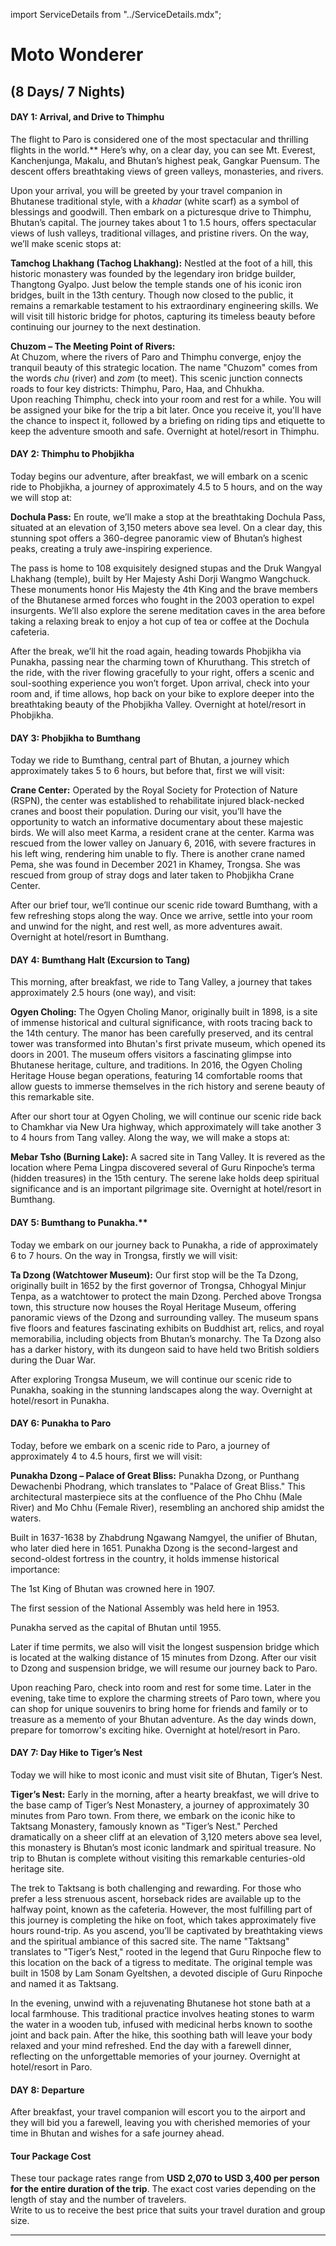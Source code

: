 ﻿import ServiceDetails from "../ServiceDetails.mdx";

# Moto Wonderer

## (8 Days/ 7 Nights)

#### DAY 1: Arrival, and Drive to Thimphu

The flight to Paro is considered one of the most spectacular and thrilling flights in the world.\*\* Here’s why, on a clear day, you can see Mt. Everest, Kanchenjunga, Makalu, and Bhutan’s highest peak, Gangkar Puensum. The descent offers breathtaking views of green valleys, monasteries, and rivers.

Upon your arrival, you will be greeted by your travel companion in Bhutanese traditional style, with a _khadar_ (white scarf) as a symbol of blessings and goodwill. Then embark on a picturesque drive to Thimphu, Bhutan’s capital. The journey takes about 1 to 1.5 hours, offers spectacular views of lush valleys, traditional villages, and pristine rivers. On the way, we’ll make scenic stops at:

**Tamchog Lhakhang (Tachog Lhakhang):** Nestled at the foot of a hill, this historic monastery was founded by the legendary iron bridge builder, Thangtong Gyalpo. Just below the temple stands one of his iconic iron bridges, built in the 13th century. Though now closed to the public, it remains a remarkable testament to his extraordinary engineering skills. We will visit till historic bridge for photos, capturing its timeless beauty before continuing our journey to the next destination.

**Chuzom – The Meeting Point of Rivers:** \
At Chuzom, where the rivers of Paro and Thimphu converge, enjoy the tranquil beauty of this strategic location. The name "Chuzom" comes from the words _chu_ (river) and _zom_ (to meet). This scenic junction connects roads to four key districts: Thimphu, Paro, Haa, and Chhukha.\
Upon reaching Thimphu, check into your room and rest for a while. You will be assigned your bike for the trip a bit later. Once you receive it, you'll have the chance to inspect it, followed by a briefing on riding tips and etiquette to keep the adventure smooth and safe. Overnight at hotel/resort in Thimphu.

#### DAY 2: Thimphu to Phobjikha

Today begins our adventure, after breakfast, we will embark on a scenic ride to Phobjikha, a journey of approximately 4.5 to 5 hours, and on the way we will stop at:

**Dochula Pass:** En route, we’ll make a stop at the breathtaking Dochula Pass, situated at an elevation of 3,150 meters above sea level. On a clear day, this stunning spot offers a 360-degree panoramic view of Bhutan’s highest peaks, creating a truly awe-inspiring experience.

The pass is home to 108 exquisitely designed stupas and the Druk Wangyal Lhakhang (temple), built by Her Majesty Ashi Dorji Wangmo Wangchuck. These monuments honor His Majesty the 4th King and the brave members of the Bhutanese armed forces who fought in the 2003 operation to expel insurgents. We’ll also explore the serene meditation caves in the area before taking a relaxing break to enjoy a hot cup of tea or coffee at the Dochula cafeteria.

After the break, we’ll hit the road again, heading towards Phobjikha via Punakha, passing near the charming town of Khuruthang. This stretch of the ride, with the river flowing gracefully to your right, offers a scenic and soul-soothing experience you won’t forget. Upon arrival, check into your room and, if time allows, hop back on your bike to explore deeper into the breathtaking beauty of the Phobjikha Valley. Overnight at hotel/resort in Phobjikha.

#### DAY 3: Phobjikha to Bumthang

Today we ride to Bumthang, central part of Bhutan, a journey which approximately takes 5 to 6 hours, but before that, first we will visit:

**Crane Center:** Operated by the Royal Society for Protection of Nature (RSPN), the center was established to rehabilitate injured black-necked cranes and boost their population. During our visit, you’ll have the opportunity to watch an informative documentary about these majestic birds. We will also meet Karma, a resident crane at the center. Karma was rescued from the lower valley on January 6, 2016, with severe fractures in his left wing, rendering him unable to fly. There is another crane named Pema, she was found in December 2021 in Khamey, Trongsa. She was rescued from group of stray dogs and later taken to Phobjikha Crane Center.

After our brief tour, we’ll continue our scenic ride toward Bumthang, with a few refreshing stops along the way. Once we arrive, settle into your room and unwind for the night, and rest well, as more adventures await. Overnight at hotel/resort in Bumthang.

#### DAY 4: Bumthang Halt (Excursion to Tang)

This morning, after breakfast, we ride to Tang Valley, a journey that takes approximately 2.5 hours (one way), and visit:

**Ogyen Choling:** The Ogyen Choling Manor, originally built in 1898, is a site of immense historical and cultural significance, with roots tracing back to the 14th century. The manor has been carefully preserved, and its central tower was transformed into Bhutan's first private museum, which opened its doors in 2001. The museum offers visitors a fascinating glimpse into Bhutanese heritage, culture, and traditions. In 2016, the Ogyen Choling Heritage House began operations, featuring 14 comfortable rooms that allow guests to immerse themselves in the rich history and serene beauty of this remarkable site.

After our short tour at Ogyen Choling, we will continue our scenic ride back to Chamkhar via New Ura highway, which approximately will take another 3 to 4 hours from Tang valley. Along the way, we will make a stops at:

**Mebar Tsho (Burning Lake):** A sacred site in Tang Valley. It is revered as the location where Pema Lingpa discovered several of Guru Rinpoche’s terma (hidden treasures) in the 15th century. The serene lake holds deep spiritual significance and is an important pilgrimage site. Overnight at hotel/resort in Bumthang.

#### DAY 5: Bumthang to Punakha.\*\*

Today we embark on our journey back to Punakha, a ride of approximately 6 to 7 hours. On the way in Trongsa, firstly we will visit:

**Ta Dzong (Watchtower Museum):** Our first stop will be the Ta Dzong, originally built in 1652 by the first governor of Trongsa, Chhogyal Minjur Tenpa, as a watchtower to protect the main Dzong. Perched above Trongsa town, this structure now houses the Royal Heritage Museum, offering panoramic views of the Dzong and surrounding valley. The museum spans five floors and features fascinating exhibits on Buddhist art, relics, and royal memorabilia, including objects from Bhutan’s monarchy. The Ta Dzong also has a darker history, with its dungeon said to have held two British soldiers during the Duar War.

After exploring Trongsa Museum, we will continue our scenic ride to Punakha, soaking in the stunning landscapes along the way. Overnight at hotel/resort in Punakha.

#### DAY 6: Punakha to Paro

Today, before we embark on a scenic ride to Paro, a journey of approximately 4 to 4.5 hours, first we will visit:

**Punakha Dzong – Palace of Great Bliss:** Punakha Dzong, or Punthang Dewachenbi Phodrang, which translates to "Palace of Great Bliss." This architectural masterpiece sits at the confluence of the Pho Chhu (Male River) and Mo Chhu (Female River), resembling an anchored ship amidst the waters.

Built in 1637-1638 by Zhabdrung Ngawang Namgyel, the unifier of Bhutan, who later died here in 1651. Punakha Dzong is the second-largest and second-oldest fortress in the country, it holds immense historical importance:

The 1st King of Bhutan was crowned here in 1907.

The first session of the National Assembly was held here in 1953.

Punakha served as the capital of Bhutan until 1955.

Later if time permits, we also will visit the longest suspension bridge which is located at the walking distance of 15 minutes from Dzong. After our visit to Dzong and suspension bridge, we will resume our journey back to Paro.

Upon reaching Paro, check into room and rest for some time. Later in the evening, take time to explore the charming streets of Paro town, where you can shop for unique souvenirs to bring home for friends and family or to treasure as a memento of your Bhutan adventure. As the day winds down, prepare for tomorrow's exciting hike. Overnight at hotel/resort in Paro.

#### DAY 7: Day Hike to Tiger’s Nest

Today we will hike to most iconic and must visit site of Bhutan, Tiger’s Nest.

**Tiger’s Nest:** Early in the morning, after a hearty breakfast, we will drive to the base camp of Tiger’s Nest Monastery, a journey of approximately 30 minutes from Paro town. From there, we embark on the iconic hike to Taktsang Monastery, famously known as "Tiger’s Nest." Perched dramatically on a sheer cliff at an elevation of 3,120 meters above sea level, this monastery is Bhutan’s most iconic landmark and spiritual treasure. No trip to Bhutan is complete without visiting this remarkable centuries-old heritage site.

The trek to Taktsang is both challenging and rewarding. For those who prefer a less strenuous ascent, horseback rides are available up to the halfway point, known as the cafeteria. However, the most fulfilling part of this journey is completing the hike on foot, which takes approximately five hours round-trip. As you ascend, you’ll be captivated by breathtaking views and the spiritual ambiance of this sacred site. The name "Taktsang" translates to "Tiger’s Nest," rooted in the legend that Guru Rinpoche flew to this location on the back of a tigress to meditate. The original temple was built in 1508 by Lam Sonam Gyeltshen, a devoted disciple of Guru Rinpoche and named it as Taktsang.

In the evening, unwind with a rejuvenating Bhutanese hot stone bath at a local farmhouse. This traditional practice involves heating stones to warm the water in a wooden tub, infused with medicinal herbs known to soothe joint and back pain. After the hike, this soothing bath will leave your body relaxed and your mind refreshed. End the day with a farewell dinner, reflecting on the unforgettable memories of your journey. Overnight at hotel/resort in Paro.

#### DAY 8: Departure

After breakfast, your travel companion will escort you to the airport and they will bid you a farewell, leaving you with cherished memories of your time in Bhutan and wishes for a safe journey ahead.

#### Tour Package Cost

These tour package rates range from **USD 2,070 to USD 3,400 per person for the entire duration of the trip**. The exact cost varies depending on the length of stay and the number of travelers.\
Write to us to receive the best price that suits your travel duration and group size.

<TourPackageNote />

---

<ServiceDetails />

